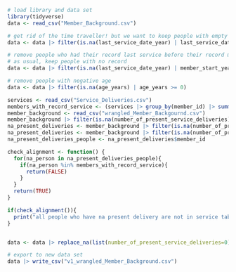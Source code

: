 ```r
# load library and data set
library(tidyverse)
data <- read_csv("Member_Background.csv")
```


```r
# get rid of the time traveller! but we want to keep people with empty last service
data <- data |> filter(is.na(last_service_date_year) | last_service_date_year < 2025 | last_service_date_month <= 2)
```

```r
# remove people who had their record last service before their record member start time
# as usual, keep people with no record
data <- data |> filter(is.na(last_service_date_year) | member_start_year <= last_service_date_year)
```

```r
# remove people with negative age
data <- data |> filter(is.na(age_years) | age_years >= 0)
```

```r

services <- read_csv("Service_Deliveries.csv")
members_with_record_service <- (services |> group_by(member_id) |> summarise())$member_id
member_background <- read_csv("wrangled_Member_Backgournd.csv")
member_background |> filter(is.na(number_of_present_service_deliveries))
na_present_deliveries <- member_background |> filter(is.na(number_of_present_service_deliveries))
na_present_deliveries <- member_background |> filter(is.na(number_of_present_service_deliveries))
na_present_deliveries_people <- na_present_deliveries$member_id

check_alignment <- function() {
  for(na_person in na_present_deliveries_people){
    if(na_person %in% members_with_record_service){
      return(FALSE)
    }
  }
  return(TRUE)
}

if(check_alignment()){
  print("all people who have na present delivery are not in service table")
}


data <- data |> replace_na(list(number_of_present_service_deliveries=0))


```

```r
# export to new data set
data |> write_csv("v1_wrangled_Member_Background.csv")
```